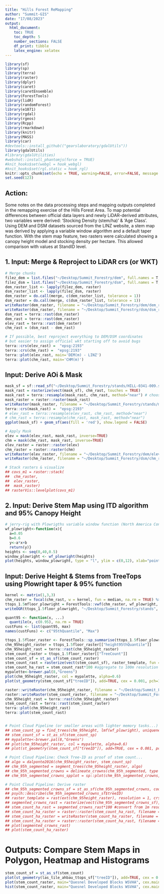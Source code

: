 ```yaml
---
title: "Hills Forest ReMapping"
author: "Summit-GIS"
date: "17/08/2023"
output: 
  html_document:
    toc: TRUE
    toc_depth: 5
    number_sections: FALSE
    df_print: tibble
    latex_engine: xelatex
---
```


```r
library(sf)
library(sp)
library(terra)
library(raster)
library(dplyr)
library(caret)
library(caretEnsemble)
library(ForestTools)
library(lidR)
library(randomForest)
library(e1071)
library(rgdal)
library(rgeos)
library(Rcpp)
library(rmarkdown)
library(knitr)
library(MASS)
library(car)
#devtools::install_github(("gearslaboratory/gdalUtils"))
library(gdalUtils)
#library(gdalUtilities)
#webshot::install_phantomjs(force = TRUE)
#knit_hooks$set(webgl = hook_webgl)
#knit_hooks$set(rgl.static = hook_rgl)
knitr::opts_chunk$set(echo = TRUE, warning=FALSE, error=FALSE, message = FALSE)
set.seed(123)
```

## Action:

Some notes on the data processing steps and mapping outputs completed in the remapping exercise of the Hills Forest Area. To map potential differences between official data layers and newly LiDAR-derived attributes, two variables were derived: 'Stocking Density (stem/ha)' & 'Age Class'. Using DEM and DSM datasets sourced from the LINZ website, a stem map was derived by applying a variable window algorithm and a default taper function. With the stem map feature, two rasters were calculated showing a canopy height model and stocking density per hectare. This allowed comparison with values at StandID level. 


## 1. Input: Merge & Reproject to LiDAR crs (or WKT)

```r
# Merge chunks
filez_dem = list.files("~/Desktop/Summit_Forestry/dem", full.names = T, all.files = FALSE, pattern = '.tif$') 
filez_dsm = list.files("~/Desktop/Summit_Forestry/dsm", full.names = T, all.files = FALSE, pattern = '.tif$') 
dem_raster_list <- lapply(filez_dem, raster)
dsm_raster_list <- lapply(filez_dsm, raster)
dem_raster = do.call(merge, c(dem_raster_list, tolerance = 1))
dsm_raster = do.call(merge, c(dsm_raster_list, tolerance = 1))
writeRaster(dem_raster, filename = "~/Desktop/Summit_Forestry/dem/dem_raster.tif", overwrite=TRUE)
writeRaster(dsm_raster, filename = "~/Desktop/Summit_Forestry/dsm/dsm_raster.tif", overwrite=TRUE)
dsm_rast = terra::rast(dsm_raster)
dem_rast = terra::rast(dem_raster)
elev_rast = terra::rast(dem_raster)
chm_rast = (dsm_rast - dem_rast)

# If possible, best reproject everything to DEM/DSM coordinates
# but easier to assign official wkt starting off to avoid bugs
terra::crs(elev_rast) =  "epsg:2193"
terra::crs(chm_rast) =  "epsg:2193"
terra::plot(elev_rast, main='DEM(m) - LINZ') 
terra::plot(chm_rast, main='CHM(m)') 
```

## Input: Derive AOi & Mask

```r
mask_sf = sf::read_sf("~/Desktop/Summit_Forestry/stands/HILL-0341-009.shp")
mask_rast = rasterize(vect(mask_sf), chm_rast, touches = TRUE)
mask_rast = terra::resample(mask_rast, chm_rast, method="near") # choose from one of these two
mask_raster = raster::raster(mask_rast)
writeRaster(mask_raster, filename = "~/Desktop/Summit_Forestry/stands/mask_raster_009.tif", overwrite=TRUE)
terra::crs(mask_rast) =  "epsg:2193"
# elev_rast = terra::resample(elev_rast, chm_rast, method="near")
# chm_rast = terra::resample(chm_rast, mask_rast, method="near")
ggplot(mask_sf) + geom_sf(aes(fill = 'red'), show.legend = FALSE)

# Apply Mask
elev = mask(elev_rast, mask_rast, inverse=TRUE)
chm = mask(chm_rast, mask_rast, inverse=TRUE)
elev_raster = raster::raster(elev)
chm_raster = raster::raster(chm)
writeRaster(elev_raster, filename = "~/Desktop/Summit_Forestry/dem/elev_raster.tif", overwrite=TRUE)
writeRaster(chm_raster, filename = "~/Desktop/Summit_Forestry/dsm/chm_raster.tif", overwrite=TRUE)

# Stack rasters & visualize
## covs_m1 = raster::stack(
##  chm_raster,
##  elev_raster, 
##  mask_raster)
## rasterVis::levelplot(covs_m1)
```

## 2. Input: Derive Stem Map using ITD algorithm and 95% Canopy Height

```r
# jerry-rig with Plowrigths variable window function (North America Conifers)
wf_plowright<-function(x){ 
  a=0.05
  b=0.6 
  y<-a*x+b 
  return(y)}
heights <- seq(0,40,0.5)
window_plowright <- wf_plowright(heights)
plot(heights, window_plowright, type = "l", ylim = c(0,12), xlab="point elevation (m)", ylab="window diameter (m)", main='Plowright, 2018; y=0.05*x+0.6')
```

## Input: Derive Height & Stems from TreeTops using Plowright taper & 95% function

```r
kernel <- matrix(1,3,3)
chm_raster = focal(chm_rast, w = kernel, fun = median, na.rm = TRUE) %>% raster()
ttops_1.5mfloor_plowright = ForestTools::vwf(chm_raster, wf_plowright, 1.5)
writeOGR(ttops_1.5floor_plowright, "~/Desktop/Summit_Forestry/stands", "treetops_hills_009", driver = "ESRI Shapefile") # memory dump here

quant95 <- function(x, ...) 
  quantile(x, c(0.95), na.rm = TRUE)
custFuns <- list(quant95, max)
names(custFuns) <- c("95thQuantile", "Max")

ttops_1.5floor_raster <- ForestTools::sp_summarise(ttops_1.5floor_plowright, grid = 1, variables = "height", statFuns = custFuns)
chm_95height_raster = ttops_1.5floor_raster[["height95thQuantile"]]
chm_95height_rast = terra::rast(chm_95height_raster)
stem_count_raster = ttops_1.5floor_raster[["TreeCount"]]
stem_count_sf = st_as_sf(stem_count_raster)
stem_count_rast = rasterize(vect(stem_count_sf), raster_template, fun = sum, touches = TRUE)
stem_count_ha_rast = stem_count_rast*100 #aggregate to 100m resolution for stems per hectare
mypalette<-brewer.pal(8,"Greens")
plot(chm_95height_raster, col = mypalette, alpha=0.6)
plot(st_geometry(stem_count_sf["treeID"]), add=TRUE, cex = 0.001, pch=19, col = 'red', alpha=0.8) 

raster::writeRaster(chm_95height_raster, filename = "~/Desktop/Summit_Forestry/stands/chm_95height.tif", overwrite=TRUE)
raster::writeRaster(stem_count_raster, filename = "~/Desktop/Summit_Forestry/stands/stem_count.tif", overwrite=TRUE)
chm_95height_rast = terra::rast(chm_95height_raster)
stem_count_rast = terra::rast(stem_count_raster)
terra::plot(chm_95height_rast)
terra::plot(stem_count_rast)


# Point Cloud Pipeline (or smaller areas with lighter memory tasks...)
## stem_count_sp = find_trees(chm_95height, lmf(wf_plowright), uniqueness = "bitmerge")
## stem_count_sf = st_as_sf(stem_count_sp)
## mypalette<-brewer.pal(8,"Greens")
## plot(chm_95height_raster, col = mypalette, alpha=0.6)
## plot(st_geometry(stem_count_sf["treeID"]), add=TRUE, cex = 0.001, pch=19, col = 'red', alpha=0.8)

# Point Cloud Pipeline: Check Tree-ID as proof of stem count...
## algo = dalponte2016(chm_95height_raster, stem_count_sp)
## chm_95h_segmented = segment_trees(chm_95height_raster, algo)
## chm_95h_segmented_crowns = delineate_crowns(chm_95h_segmented, type = 'convex')
## chm_95h_segmented_crowns_spplot = sp::plot(chm_95h_segmented_crowns, cex=0.000001, axes = TRUE, alpha=0.1)

# Point Cloud Pipeline: Derive raster
## chm_95h_segmented_crowns_sf = st_as_sf(chm_95h_segmented_crowns, coords = c("XTOP", "YTOP"), st_crs=2193)
## psych::describe(chm_95h_segmented_crowns_sf$treeID)
## raster_template = rast(ext(chm_95height_raster), resolution = 1, crs = st_crs(chm_95height_raster)$wkt)
## segmented_crowns_rast = rasterize(vect(chm_95h_segmented_crowns_sf), raster_template, fun = sum, touches = TRUE)
## stem_count_ha_rast = segmented_crowns_rast*100 #convert from 1m resolution 100m-sq fpr stems per hectare
## stem_count_ha_raster = raster::raster(stem_count_ha_rast, filename = "~/Desktop/Summit_Forestry/stands/stem_count_ha_raster.tif")
## stem_count_ha_raster = writeRaster(stem_count_ha_raster, filename = "~/Desktop/Summit_Forestry/stands/stem_count_ha_raster.tif", overwrite=TRUE)
## stem_count_ha_raster = raster::raster(stem_count_ha_rast, filename = "~/Desktop/Summit_Forestry/stands/stem_count_ha_raster.tif")
## plot(segmented_crowns_rast)
## plot(stem_count_ha_raster)


```

# Outputs: Compare Stem Maps in Polygon, Heatmap and Histograms

```r
stem_count_sf = st_as_sf(stem_count)
plot(st_geometry(las_tile_ahbau_ttops_sf["treeID"]), add=TRUE, cex = 0.001, pch=19, col = 'red', alpha=0.8)
plot(stem_count_raster, main="Quesnel Developed Blocks WSVHA", cex.main=0.8, maxpixels=22000000)
hist(stem_count_raster, main="Quesnel Developed Blocks WSVHA", cex.main=0.8, maxpixels=22000000) 
```

